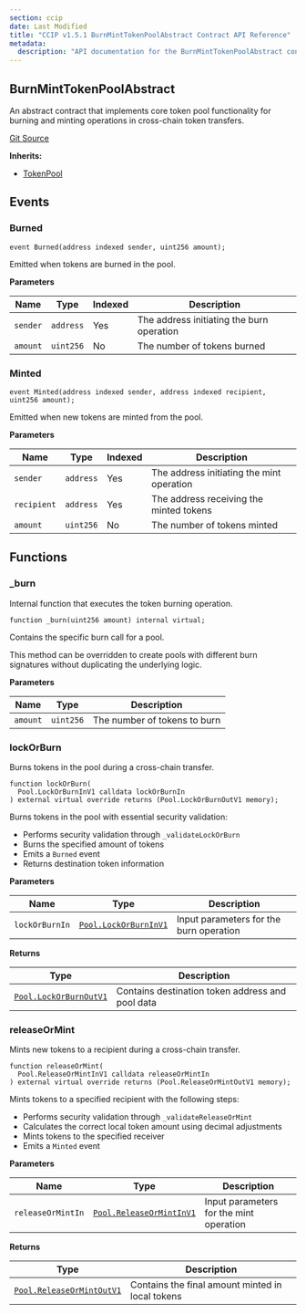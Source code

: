 ```yaml
---
section: ccip
date: Last Modified
title: "CCIP v1.5.1 BurnMintTokenPoolAbstract Contract API Reference"
metadata:
  description: "API documentation for the BurnMintTokenPoolAbstract contract in Chainlink CCIP v1.5.1"
---
```



<CcipCommon callout="importCCIPPackage151" />

## BurnMintTokenPoolAbstract

An abstract contract that implements core token pool functionality for burning and minting operations in cross-chain token transfers.

[Git Source](https://github.com/smartcontractkit/ccip/blob/0df0625eea603ba8572d5382d72979a7f2b12bfb/contracts/src/v0.8/ccip/pools/BurnMintTokenPoolAbstract.sol)

**Inherits:**

- [TokenPool](/ccip/api-reference/evm/v1.5.1/token-pool)

## Events

### Burned

```solidity
event Burned(address indexed sender, uint256 amount);
```

<Aside>Emitted when tokens are burned in the pool.</Aside>

**Parameters**

| Name     | Type      | Indexed | Description                               |
| -------- | --------- | ------- | ----------------------------------------- |
| `sender` | `address` | Yes     | The address initiating the burn operation |
| `amount` | `uint256` | No      | The number of tokens burned               |

### Minted

```solidity
event Minted(address indexed sender, address indexed recipient, uint256 amount);
```

<Aside>Emitted when new tokens are minted from the pool.</Aside>

**Parameters**

| Name        | Type      | Indexed | Description                               |
| ----------- | --------- | ------- | ----------------------------------------- |
| `sender`    | `address` | Yes     | The address initiating the mint operation |
| `recipient` | `address` | Yes     | The address receiving the minted tokens   |
| `amount`    | `uint256` | No      | The number of tokens minted               |

## Functions

### \_burn

Internal function that executes the token burning operation.

```solidity
function _burn(uint256 amount) internal virtual;
```

<Aside>
Contains the specific burn call for a pool.

This method can be overridden to create pools with different burn signatures without duplicating the underlying logic.

</Aside>

**Parameters**

| Name     | Type      | Description                  |
| -------- | --------- | ---------------------------- |
| `amount` | `uint256` | The number of tokens to burn |

### lockOrBurn

Burns tokens in the pool during a cross-chain transfer.

```solidity
function lockOrBurn(
  Pool.LockOrBurnInV1 calldata lockOrBurnIn
) external virtual override returns (Pool.LockOrBurnOutV1 memory);
```

<Aside>

Burns tokens in the pool with essential security validation:

- Performs security validation through `_validateLockOrBurn`
- Burns the specified amount of tokens
- Emits a `Burned` event
- Returns destination token information

</Aside>

**Parameters**

| Name           | Type                                                                        | Description                             |
| -------------- | --------------------------------------------------------------------------- | --------------------------------------- |
| `lockOrBurnIn` | [`Pool.LockOrBurnInV1`](/ccip/api-reference/evm/v1.5.1/pool#lockorburninv1) | Input parameters for the burn operation |

**Returns**

| Type                                                                          | Description                                      |
| ----------------------------------------------------------------------------- | ------------------------------------------------ |
| [`Pool.LockOrBurnOutV1`](/ccip/api-reference/evm/v1.5.1/pool#lockorburnoutv1) | Contains destination token address and pool data |

### releaseOrMint

Mints new tokens to a recipient during a cross-chain transfer.

```solidity
function releaseOrMint(
  Pool.ReleaseOrMintInV1 calldata releaseOrMintIn
) external virtual override returns (Pool.ReleaseOrMintOutV1 memory);
```

<Aside>

Mints tokens to a specified recipient with the following steps:

- Performs security validation through `_validateReleaseOrMint`
- Calculates the correct local token amount using decimal adjustments
- Mints tokens to the specified receiver
- Emits a `Minted` event

</Aside>

**Parameters**

| Name              | Type                                                                              | Description                             |
| ----------------- | --------------------------------------------------------------------------------- | --------------------------------------- |
| `releaseOrMintIn` | [`Pool.ReleaseOrMintInV1`](/ccip/api-reference/evm/v1.5.1/pool#releaseormintinv1) | Input parameters for the mint operation |

**Returns**

| Type                                                                                | Description                                      |
| ----------------------------------------------------------------------------------- | ------------------------------------------------ |
| [`Pool.ReleaseOrMintOutV1`](/ccip/api-reference/evm/v1.5.1/pool#releaseormintoutv1) | Contains the final amount minted in local tokens |
